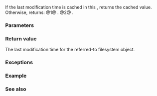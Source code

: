 {{cpp/filesystem/directory_entry/title|last_write_time}}
{{cpp/filesystem/directory_entry/navbar}}
{{dcl begin}}
{{dcl|num=1|since=c++17|1=
std::filesystem::file_time_type last_write_time() const;
}}
{{dcl|num=2|since=c++17|1=
std::filesystem::file_time_type last_write_time( std::error_code&amp; ec ) const noexcept;
}}
{{dcl end}}

If the last modification time is cached in this {{rlpt|directory_entry}}, returns the cached value. Otherwise, returns:
@1@ {{c|std::filesystem::last_write_time(path())}}.
@2@ {{c|std::filesystem::last_write_time(path(), ec)}}.

===Parameters===
{{par begin}}
{{par|ec|out-parameter for error reporting in the non-throwing overload}}
{{par end}}

===Return value===
The last modification time for the referred-to filesystem object.

===Exceptions===
{{cpp/filesystem/error_handling|p|throw=1/2}}

===Example===
{{example
|code=
#include &lt;chrono&gt;
#include &lt;ctime&gt;
#include &lt;filesystem&gt;
#include &lt;format&gt;
#include &lt;iostream&gt;
#include &lt;string&gt;

std::string to_string(const std::filesystem::file_time_type&amp; ftime)
{
#if __cpp_lib_format
    return std::format("{:%c}", ftime);
#else
    std::time_t cftime = std::chrono::system_clock::to_time_t(
        std::chrono::file_clock::to_sys(ftime));
    std::string str = std::asctime(std::localtime(&amp;cftime));
    str.pop_back(); // rm the trailing '\n' put by `asctime`
    return str;
#endif
}

int main()
{
    auto dir = std::filesystem::current_path();
    using Entry = std::filesystem::directory_entry;
    for (Entry const&amp; entry : std::filesystem::directory_iterator(dir))
        std::cout &lt;&lt; to_string(entry.last_write_time()) &lt;&lt; " : "
                  &lt;&lt; entry.path().filename() &lt;&lt; '\n';
}
|p=true
|output=
Wed Sep  6 13:37:13.960314156 2023 : "main.cpp"
Wed Sep  6 13:37:42.690271828 2023 : "a.out"
}}

===See also===
{{dsc begin}}
{{dsc inc|cpp/filesystem/dsc last_write_time}}
{{dsc end}}

{{langlinks|de|es|fr|it|ja|pt|ru|zh}}